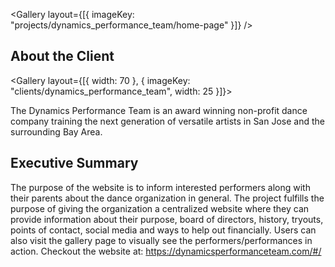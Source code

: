 
<Gallery layout={[{ imageKey: "projects/dynamics_performance_team/home-page" }]} />

## About the Client

<Gallery layout={[{ width: 70 }, { imageKey: "clients/dynamics_performance_team", width: 25 }]}>

The Dynamics Performance Team is an award winning non-profit dance company training the next generation of versatile artists in San Jose and the surrounding Bay Area.

</Gallery>

## Executive Summary

The purpose of the website is to inform interested performers along with their parents about the dance organization in general. The project fulfills the purpose of giving the organization a centralized website where they can provide information about their purpose, board of directors, history, tryouts, points of contact, social media and ways to help out financially. Users can also visit the gallery page to visually see the performers/performances in action. Checkout the website at: https://dynamicsperformanceteam.com/#/
